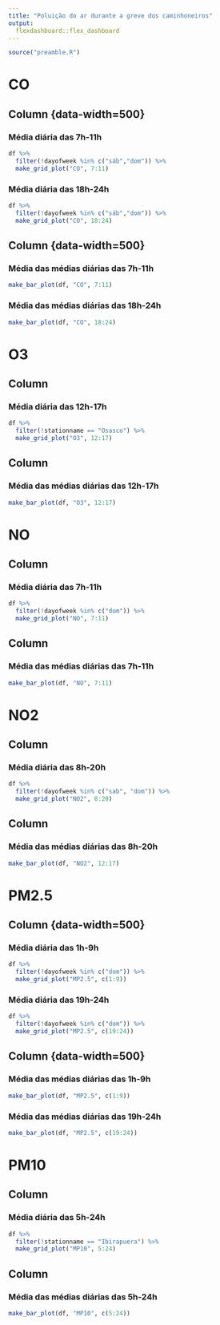 ```yaml
---
title: "Poluição do ar durante a greve dos caminhoneiros"
output: 
  flexdashboard::flex_dashboard
---
```


```r
source("preamble.R")
```

CO
=====================================  

Column {data-width=500} {.tabset}
-------------------------------------
    
### Média diária das 7h-11h
    
```r
df %>%
  filter(!dayofweek %in% c("sáb","dom")) %>% 
  make_grid_plot("CO", 7:11)
```


### Média diária das 18h-24h

```r
df %>% 
  filter(!dayofweek %in% c("sáb","dom")) %>% 
  make_grid_plot("CO", 18:24)
```

Column {data-width=500} {.tabset}
-------------------------------------

### Média das médias diárias das 7h-11h
    
```r
make_bar_plot(df, "CO", 7:11)
```


### Média das médias diárias das 18h-24h

```r
make_bar_plot(df, "CO", 18:24)
```

O3
=====================================  

Column {data-width=500} 
-------------------------------------

### Média diária das 12h-17h

```r
df %>%
  filter(!stationname == "Osasco") %>% 
  make_grid_plot("O3", 12:17)
```

Column {data-width=500} 
-------------------------------------

### Média das médias diárias das 12h-17h

```r
make_bar_plot(df, "O3", 12:17)
```

NO
=====================================

Column {data-width=500} 
-------------------------------------

### Média diária das 7h-11h

```r
df %>% 
  filter(!dayofweek %in% c("dom")) %>% 
  make_grid_plot("NO", 7:11)
```

Column {data-width=500} 
-------------------------------------

### Média das médias diárias das 7h-11h

```r
make_bar_plot(df, "NO", 7:11)
```


NO2
=====================================

Column {data-width=500} 
-------------------------------------

### Média diária das 8h-20h

```r
df %>% 
  filter(!dayofweek %in% c("sab", "dom")) %>% 
  make_grid_plot("NO2", 8:20)
```

Column {data-width=500} 
-------------------------------------

### Média das médias diárias das 8h-20h

```r
make_bar_plot(df, "NO2", 12:17)
```


PM2.5
=====================================

Column {data-width=500} {.tabset}
-------------------------------------

### Média diária das 1h-9h

```r
df %>% 
  filter(!dayofweek %in% c("dom")) %>% 
  make_grid_plot("MP2.5", c(1:9))
```

### Média diária das 19h-24h

```r
df %>% 
  filter(!dayofweek %in% c("dom")) %>% 
  make_grid_plot("MP2.5", c(19:24))
```

Column {data-width=500} {.tabset}
-------------------------------------

### Média das médias diárias das 1h-9h

```r
make_bar_plot(df, "MP2.5", c(1:9))
```

### Média das médias diárias das 19h-24h

```r
make_bar_plot(df, "MP2.5", c(19:24))
```

PM10
=====================================  

Column {data-width=500} 
-------------------------------------

### Média diária das 5h-24h

```r
df %>%
  filter(!stationname == "Ibirapuera") %>% 
  make_grid_plot("MP10", 5:24)
```

Column {data-width=500} 
-------------------------------------

### Média das médias diárias das 5h-24h

```r
make_bar_plot(df, "MP10", c(5:24))
```
